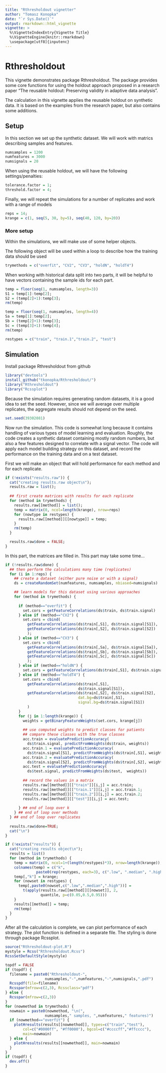 ```yaml
---
title: "Rthresholdout vignetter"
author: "Tomasz Konopka"
date: "`r Sys.Date()`"
output: rmarkdown::html_vignette
vignette: >
  %\VignetteIndexEntry{Vignette Title}
  %\VignetteEngine{knitr::rmarkdown}
  \usepackage[utf8]{inputenc}
---
```



# Rthresholdout

This vignette demonstrates package Rthresholdout. The package provides some core functions for using the holdout approach proposed in a research paper "The reusable holdout: Preserving validity in adaptive data analysis".

The calculation in this vignette applies the reusable holdout on synthetic data. It is based on the examples from the research paper, but also contains some additions.



## Setup

In this section we set up the synthetic dataset. We will work with matrics describing samples and features. 

```r
numsamples = 1200
numfeatures = 3000
numsignals = 20
```

When using the reusable holdout, we will have the following settings/penalties:

```r
tolerance.factor = 1;
threshold.factor = 4;
```

Finally, we will repeat the simulations for a number of replicates and work with a range of models

```r
reps = 14;
krange = c(1, seq(5, 30, by=5), seq(40, 120, by=20))
```



### More setup

Within the simulations, we will make use of some helper objects.

The following object will be used within a loop to describe how the training data should be used

```r
trymethods = c("overfit", "CV2", "CV3", "holdN", "holdT4")
```

When working with historical data split into two parts, it will be helpful to have vectors containing the sample ids for each part.

```r
temp = floor(seq(1, numsamples, length=3))
S1 = temp[1]:temp[2];
S2 = (temp[2]+1):temp[3];
rm(temp)

temp = floor(seq(1, numsamples, length=4))
Sa = temp[1]:temp[2];
Sb = (temp[2]+1):temp[3];
Sc = (temp[3]+1):temp[4];	
rm(temp)

restypes = c("train", "train.1","train.2", "test")
```


## Simulation

Install package Rthresholdout from github 

```r
library("devtools")
install_github("tkonopka/Rthresholdout/")
library("Rthresholdout")
library("Rcssplot")
```

Because the simulation requires generating random datasets, it is a good idea to set the seed. However, since we will average over multiple replicates, the aggregate results should not depend on the seed. 

```r
set.seed(39302081)
```


Now run the simulation. This code is somewhat long because it contains handling of various types of model learning and evaluation. Roughly, the code creates a synthetic dataset containing mostly random numbers, but also a few features designed to correlate with a signal vector. The code will apply each model building strategy on this dataset, and record the performance on the training data and on a test dataset. 

First we will make an object that will hold performance for each method and for each replicate.

```r
if (!exists("results.raw")) {
  cat("creating results.raw object\n");
  results.raw = list();
  
  ## first create matrices with results for each replicate
  for (method in trymethods) {  
    results.raw[[method]] = list();
    temp = matrix(0, ncol=length(krange), nrow=reps)
    for (nowtype in restypes) {
      results.raw[[method]][[nowtype]] = temp;
    }
    rm(temp)
  }

  results.raw$done = FALSE;
}
```


In this part, the matrices are filled in. This part may take some time...

```r
if (!results.raw$done) {
  ## then perform the calculations many time (replicates)
  for (i in 1:reps) {
    ## create a dataset (either pure noise or with a signal)
    ds = createRandomSet(numfeatures, numsamples, nbiased=numsignals)

    ## learn models for this dataset using various approaches
    for (method in trymethods) {
      
      if (method=="overfit") {
        set.cors = getFeatureCorrelations(ds$train, ds$train.signal)        
      } else if (method=="CV2") {
        set.cors = cbind(
          getFeatureCorrelations(ds$train[,S1], ds$train.signal[S1]),
          getFeatureCorrelations(ds$train[,S2], ds$train.signal[S2])
          );					
      } else if (method=="CV3") {
        set.cors = cbind(
          getFeatureCorrelations(ds$train[,Sa], ds$train.signal[Sa]),
          getFeatureCorrelations(ds$train[,Sb], ds$train.signal[Sb]),
          getFeatureCorrelations(ds$train[,Sc], ds$train.signal[Sc])
          );						  
      } else if (method=="holdN") {
        set.cors = getFeatureCorrelations(ds$train[,S1], ds$train.signal[S1])
      } else if (method=="holdT4") {
        set.cors = cbind(
          getFeatureCorrelations(ds$train[,S1],
                                 ds$train.signal[S1]),
          getFeatureCorrelations(ds$train[,S2], ds$train.signal[S2],
                                 dat.bg=ds$train[,S1],
                                 signal.bg=ds$train.signal[S1])
          )        
      } 
      for (j in 1:length(krange)) {      
        weights = getBinaryFeatureWeights(set.cors, krange[j])        
        
        ## use computed weights to predict classes for patients
        ## compare these classes with the true classes
        acc.train = evaluatePredictionAccuracy(
          ds$train.signal, predictFromWeights(ds$train, weights))
        acc.train.1 = evaluatePredictionAccuracy(
          ds$train.signal[S1], predictFromWeights(ds$train[,S1], weights))
        acc.train.2 = evaluatePredictionAccuracy(
          ds$train.signal[S2], predictFromWeights(ds$train[,S2], weights))    
        acc.test = evaluatePredictionAccuracy(
          ds$test.signal, predictFromWeights(ds$test,  weights))
        
        ## record the values in a matrix
        results.raw[[method]][["train"]][i,j] = acc.train;
        results.raw[[method]][["train.1"]][i,j] = acc.train.1;
        results.raw[[method]][["train.2"]][i,j] = acc.train.2;
        results.raw[[method]][["test"]][i,j] = acc.test;
        
      } ## end of loop over k      
    } ## end of loop over methods        
  } ## end of loop over replicates
  
  results.raw$done=TRUE;
  cat("\n")  
}

if (!exists("results")) {
  cat("creating results object\n");
  results = list()
  for (method in trymethods) {
    temp = matrix(0, ncol=1+(length(restypes)*3), nrow=length(krange));
    colnames(temp) = c("k",
              paste0(rep(restypes, each=3), c(".low", ".median", ".high")))
    temp[,"k"] = krange;
    for (nowset in restypes) {
      temp[,paste0(nowset,c(".low",".median",".high"))] =
        t(apply(results.raw[[method]][[nowset]], 2,
                quantile, p=c(0.05,0.5,0.95)))
    }
    results[[method]] = temp;
    rm(temp)
  }
}

```

After all the calculation is complete, we can plot performance of each strategy. The plot function is defined in a separate file. The styling is done through package Rcssplot. 

```r
source("Rthresholdout-plot.R")
mystyle = Rcss("Rthresholdout.Rcss")
RcssSetDefaultStyle(mystyle)

topdf = FALSE
if (topdf) {
  filename = paste0("Rthresholdout-",
                  numsamples,"-",numfeatures,"-",numsignals,".pdf")
  Rcsspdf(file=filename)
  Rcsspar(mfrow=c(2,3), Rcssclass="pdf")
} else {
  Rcsspar(mfrow=c(2,3))
}
for (nowmethod in trymethods) {
  nowmain = paste0(nowmethod, "\n(",
                  numsamples," samples, ",numfeatures," features)")
  if (nowmethod=="overfit") {
    plotHresults(results[[nowmethod]], types=c("train","test"), 
        col=c("#0000ff", "#ff0000"), bgcol=c("#ccccff","#ffcccc"),
        main=nowmain)
  } else {		    
    plotHresults(results[[nowmethod]], main=nowmain)
  }
}
if (topdf) {
  dev.off()
}
```

